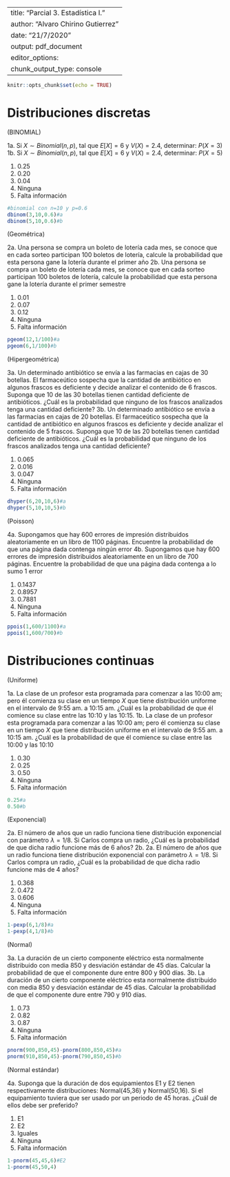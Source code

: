 
---
title: "Parcial 3. Estadística I."
author: "Alvaro Chirino Gutierrez"
date: "21/7/2020"
output: pdf_document
editor_options: 
  chunk_output_type: console
---

```r
knitr::opts_chunk$set(echo = TRUE)
```

# Distribuciones discretas

(BINOMIAL) 

1a. Si $X\sim Binomial(n,p)$, tal que $E[X]=6$ y $V(X)=2.4$, determinar: $P(X=3)$
1b. Si $X\sim Binomial(n,p)$, tal que $E[X]=6$ y $V(X)=2.4$, determinar: $P(X=5)$

  1. 0.25
  2. 0.20
  3. 0.04
  4. Ninguna
  5. Falta información
  
```r
#binomial con n=10 y p=0.6
dbinom(3,10,0.6)#a
dbinom(5,10,0.6)#b
```
  

(Geométrica) 

2a. Una persona se compra un boleto de lotería cada mes, se conoce que en cada sorteo participan 100 boletos de lotería, calcule la probabilidad que esta persona gane la lotería durante el primer año
2b. Una persona se compra un boleto de lotería cada mes, se conoce que en cada sorteo participan 100 boletos de lotería, calcule la probabilidad que esta persona gane la lotería durante el primer semestre

  1. 0.01
  2. 0.07
  3. 0.12
  4. Ninguna
  5. Falta información

```r
pgeom(12,1/100)#a
pgeom(6,1/100)#b
```


(Hipergeométrica) 

3a. Un determinado antibiótico se envía a las farmacias en cajas de 30 botellas. El farmaceútico sospecha que la cantidad de antibiótico en algunos frascos es deficiente y decide analizar el contenido de 6 frascos. Suponga que 10 de las 30 botellas tienen cantidad deficiente de antibióticos. ¿Cuál es la probabilidad que ninguno de los frascos analizados tenga una cantidad deficiente?
3b. Un determinado antibiótico se envía a las farmacias en cajas de 20 botellas. El farmaceútico sospecha que la cantidad de antibiótico en algunos frascos es deficiente y decide analizar el contenido de 5 frascos. Suponga que 10 de las 20 botellas tienen cantidad deficiente de antibióticos. ¿Cuál es la probabilidad que ninguno de los frascos analizados tenga una cantidad deficiente?

  1. 0.065
  2. 0.016
  3. 0.047
  4. Ninguna
  5. Falta información

```r
dhyper(6,20,10,6)#a
dhyper(5,10,10,5)#b
```

(Poisson)

4a. Supongamos que hay 600 errores de impresión distribuidos aleatoriamente en un libro de 1100 páginas. Encuentre la probabilidad de que una página dada contenga ningún error
4b. Supongamos que hay 600 errores de impresión distribuidos aleatoriamente en un libro de 700 páginas. Encuentre la probabilidad de que una página dada contenga a lo sumo 1 error

  1. 0.1437
  2. 0.8957
  3. 0.7881
  4. Ninguna
  5. Falta información

```r
ppois(1,600/1100)#a
ppois(1,600/700)#b
```

# Distribuciones continuas

(Uniforme)

1a. La clase de un profesor esta programada para comenzar a las 10:00 am; pero él comienza su clase en un tiempo  $X$ que tiene distribución uniforme en el intervalo de 9:55 am. a 10:15 am. ¿Cuál es la probabilidad de que él comience su clase entre las 10:10 y las 10:15.
1b. La clase de un profesor esta programada para comenzar a las 10:00 am; pero él comienza su clase en un tiempo  $X$ que tiene distribución uniforme en el intervalo de 9:55 am. a 10:15 am. ¿Cuál es la probabilidad de que él comience su clase entre las 10:00 y las 10:10

  1. 0.30
  2. 0.25
  3. 0.50
  4. Ninguna
  5. Falta información

```r
0.25#a
0.50#b
```

(Exponencial) 

2a. El número de años que un radio funciona tiene distribución exponencial con parámetro $\lambda=1/8$. Si Carlos compra un radio, ¿Cuál es la probabilidad de que dicha radio funcione más de 6 años?
2b. 2a. El número de años que un radio funciona tiene distribución exponencial con parámetro $\lambda=1/8$. Si Carlos compra un radio, ¿Cuál es la probabilidad de que dicha radio funcione más de 4 años?

  1. 0.368
  2. 0.472
  3. 0.606
  4. Ninguna
  5. Falta información

```r
1-pexp(6,1/8)#a
1-pexp(4,1/8)#b
```


(Normal) 

3a. La duración de un cierto componente eléctrico esta normalmente distribuido con media 850 y desviación estándar de 45 días. Calcular la probabilidad de que el componente dure entre 800 y 900 días. 
3b. La duración de un cierto componente eléctrico esta normalmente distribuido con media 850 y desviación estándar de 45 días. Calcular la probabilidad de que el componente dure entre 790 y 910 días.

  1. 0.73
  2. 0.82
  3. 0.87
  4. Ninguna
  5. Falta información

```r
pnorm(900,850,45)-pnorm(800,850,45)#a
pnorm(910,850,45)-pnorm(790,850,45)#b
```

(Normal estándar)

4a. Suponga que la duración de dos equipamientos E1 y E2 tienen respectivamente distribuciones: Normal(45,36) y Normal(50,16). Si el equipamiento tuviera que ser usado por un periodo de 45 horas. ¿Cuál de ellos debe ser preferido?  

  1. E1
  2. E2
  3. Iguales
  4. Ninguna
  5. Falta información

```r
1-pnorm(45,45,6)#E2
1-pnorm(45,50,4)
```
